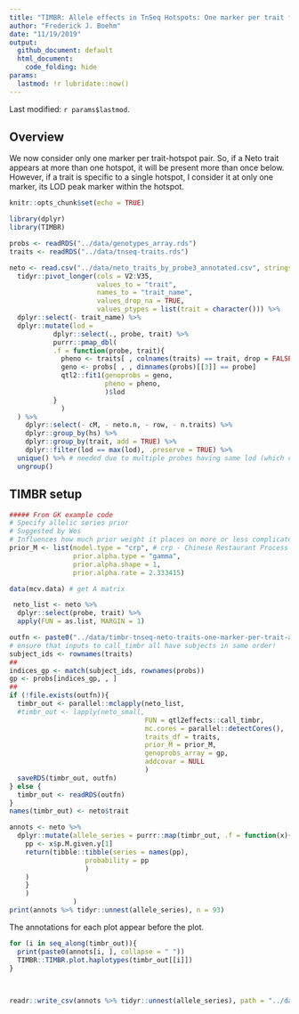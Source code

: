 ```yaml
---
title: "TIMBR: Allele effects in TnSeq Hotspots: One marker per trait for all 10 hotspots"
author: "Frederick J. Boehm"
date: "11/19/2019"
output: 
  github_document: default
  html_document: 
    code_folding: hide
params:
  lastmod: !r lubridate::now()
---
```


Last modified: `r params$lastmod`.


## Overview

We now consider only one marker per trait-hotspot pair. So, if a Neto trait appears at more than one hotspot, it will be present more than once below. However, if a trait is specific to a single hotspot, I consider it at only one marker, its LOD peak marker within the hotspot.



```r
knitr::opts_chunk$set(echo = TRUE)
```

```r
library(dplyr)
library(TIMBR)
```


```r
probs <- readRDS("../data/genotypes_array.rds")
traits <- readRDS("../data/tnseq-traits.rds")
```

```r
neto <- read.csv("../data/neto_traits_by_probe3_annotated.csv", stringsAsFactors = FALSE) %>%
  tidyr::pivot_longer(cols = V2:V35, 
                      values_to = "trait", 
                      names_to = "trait_name", 
                      values_drop_na = TRUE, 
                      values_ptypes = list(trait = character())) %>%
  dplyr::select(- trait_name) %>%
  dplyr::mutate(lod = 
           dplyr::select(., probe, trait) %>%
           purrr::pmap_dbl(
           .f = function(probe, trait){
             pheno <- traits[ , colnames(traits) == trait, drop = FALSE]
             geno <- probs[ , , dimnames(probs)[[3]] == probe]
             qtl2::fit1(genoprobs = geno, 
                        pheno = pheno, 
                        )$lod
           }
             )
  ) %>%
    dplyr::select(- cM, - neto.n, - row, - n.traits) %>%
    dplyr::group_by(hs) %>%
    dplyr::group_by(trait, add = TRUE) %>%
    dplyr::filter(lod == max(lod), .preserve = TRUE) %>%
  unique() %>% # needed due to multiple probes having same lod (which coincides with max lod within a group)
  ungroup()
```



## TIMBR setup

```r
##### From GK example code
# Specify allelic series prior
# Suggested by Wes
# Influences how much prior weight it places on more or less complicated allelic series
prior_M <- list(model.type = "crp", # crp - Chinese Restaurant Process
                prior.alpha.type = "gamma",
                prior.alpha.shape = 1,
                prior.alpha.rate = 2.333415)
```


```r
data(mcv.data) # get A matrix
```

```r
 neto_list <- neto %>%
  dplyr::select(probe, trait) %>%
  apply(FUN = as.list, MARGIN = 1)
```


```r
outfn <- paste0("../data/timbr-tnseq-neto-traits-one-marker-per-trait-all.rds")
# ensure that inputs to call_timbr all have subjects in same order!
subject_ids <- rownames(traits)
##
indices_gp <- match(subject_ids, rownames(probs))
gp <- probs[indices_gp, , ]
##
if (!file.exists(outfn)){
  timbr_out <- parallel::mclapply(neto_list, 
  #timbr_out <- lapply(neto_small, 
                                  FUN = qtl2effects::call_timbr, 
                                  mc.cores = parallel::detectCores(),
                                  traits_df = traits,
                                  prior_M = prior_M, 
                                  genoprobs_array = gp,
                                  addcovar = NULL
                                  )
  saveRDS(timbr_out, outfn)
} else {
  timbr_out <- readRDS(outfn)
}
names(timbr_out) <- neto$trait
```

```r
annots <- neto %>%
  dplyr::mutate(allele_series = purrr::map(timbr_out, .f = function(x){
    pp <- x$p.M.given.y[1]
    return(tibble::tibble(series = names(pp), 
                   probability = pp
                   )
    )
    }
    )
                )
print(annots %>% tidyr::unnest(allele_series), n = 93)
```

The annotations for each plot appear before the plot.

```r
for (i in seq_along(timbr_out)){
  print(paste0(annots[i, ], collapse = " "))
  TIMBR::TIMBR.plot.haplotypes(timbr_out[[i]])
}
         
         
```

```r
readr::write_csv(annots %>% tidyr::unnest(allele_series), path = "../data/tnseq-neto-traits-annotated-10-hotspots.csv")
```

